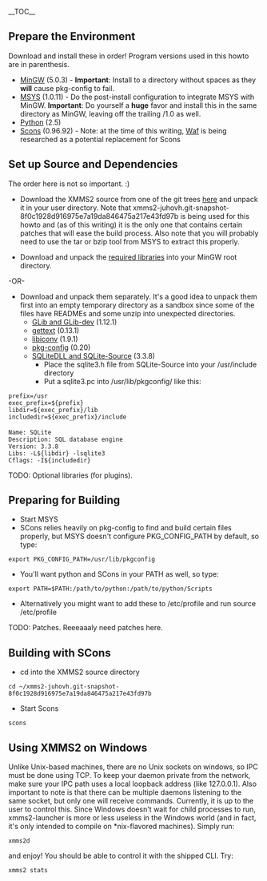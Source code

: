 __TOC__

==Prepare the Environment==
Download and install these in order! Program versions used in this howto are in parenthesis.

*[http://sourceforge.net/project/showfiles.php?group_id=2435 MinGW] (5.0.3) - '''Important''': Install to a directory without spaces as they '''will''' cause pkg-config to fail.
*[http://sourceforge.net/project/showfiles.php?group_id=2435 MSYS] (1.0.11) - Do the post-install configuration to integrate MSYS with MinGW. '''Important''': Do yourself a '''huge''' favor and install this in the same directory as MinGW, leaving off the trailing /1.0 as well.
*[http://www.python.org/download/ Python] (2.5)
*[http://sourceforge.net/project/showfiles.php?group_id=30337&package_id=22359&release_id=408906 Scons] (0.96.92) - Note: at the time of this writing, [http://freehackers.org/~tnagy/bksys.html Waf] is being researched as a potential replacement for Scons

==Set up Source and Dependencies==
The order here is not so important. :)

*Download the XMMS2 source from one of the git trees [http://git.xmms.se/ here] and unpack it in your user directory. Note that xmms2-juhovh.git-snapshot-8f0c1928d916975e7a19da846475a217e43fd97b is being used for this howto and (as of this writing) it is the only one that contains certain patches that will ease the build process. Also note that you will probably need to use the tar or bzip tool from MSYS to extract this properly.

*Download and unpack the [http://dan.chokola.com/files/xmms2/xmms2_win32_deps.zip required libraries] into your MinGW root directory.
-OR-
*Download and unpack them separately. It's a good idea to unpack them first into an empty temporary directory as a sandbox since some of the files have READMEs and some unzip into unexpected directories.
**[http://www.gimp.org/~tml/gimp/win32/downloads.html GLib and GLib-dev] (1.12.1)
**[http://sourceforge.net/project/showfiles.php?group_id=25167 gettext] (0.13.1)
**[http://sourceforge.net/project/showfiles.php?group_id=25167 libiconv] (1.9.1)
**[http://www.gimp.org/~tml/gimp/win32/downloads.html pkg-config] (0.20)
**[http://www.sqlite.org/download.html SQLiteDLL and SQLite-Source] (3.3.8)
***Place the sqlite3.h file from SQLite-Source into your /usr/include directory
***Put a sqlite3.pc into /usr/lib/pkgconfig/ like this:
 prefix=/usr
 exec_prefix=${prefix}
 libdir=${exec_prefix}/lib
 includedir=${exec_prefix}/include
 
 Name: SQLite
 Description: SQL database engine
 Version: 3.3.8
 Libs: -L${libdir} -lsqlite3
 Cflags: -I${includedir}

TODO: Optional libraries (for plugins).

==Preparing for Building==
*Start MSYS
*SCons relies heavily on pkg-config to find and build certain files properly, but MSYS doesn't configure PKG_CONFIG_PATH by default, so type:
 export PKG_CONFIG_PATH=/usr/lib/pkgconfig
*You'll want python and SCons in your PATH as well, so type:
 export PATH=$PATH:/path/to/python:/path/to/python/Scripts
*Alternatively you might want to add these to /etc/profile and run source /etc/profile

TODO: Patches. Reeeaaaly need patches here.

==Building with SCons==
*cd into the XMMS2 source directory
 cd ~/xmms2-juhovh.git-snapshot-8f0c1928d916975e7a19da846475a217e43fd97b
*Start Scons
 scons

==Using XMMS2 on Windows==
Unlike Unix-based machines, there are no Unix sockets on windows, so IPC must be done using TCP. To keep your daemon private from the network, make sure your IPC path uses a local loopback address (like 127.0.0.1). Also important to note is that there can be multiple daemons listening to the same socket, but only one will receive commands. Currently, it is up to the user to control this.
Since Windows doesn't wait for child processes to run, xmms2-launcher is more or less useless in the Windows world (and in fact, it's only intended to compile on *nix-flavored machines). Simply run:
 xmms2d
and enjoy! You should be able to control it with the shipped CLI. Try:
 xmms2 stats